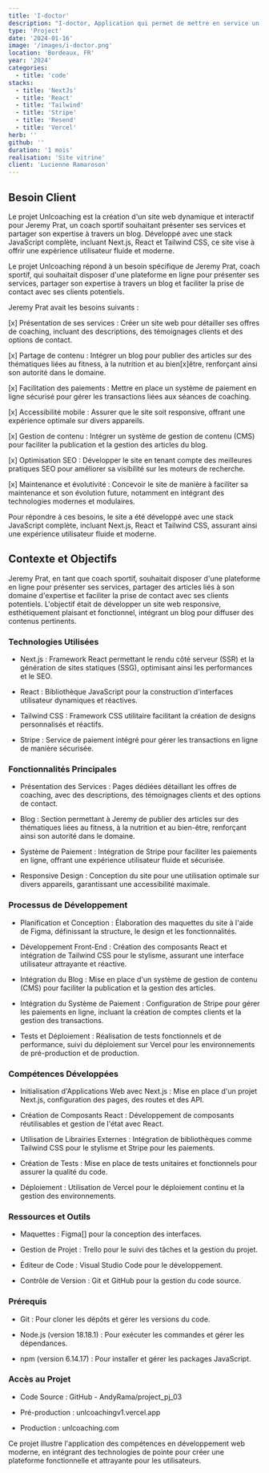 ```yaml
---
title: 'I-doctor'
description: "I-doctor, Application qui permet de mettre en service un assitant I.A pour la prise de rendz-vous par telephone."
type: 'Project'
date: '2024-01-16'
image: '/images/i-doctor.png'
location: 'Bordeaux, FR'
year: '2024'
categories:
  - title: 'code'
stacks:
  - title: 'NextJs'
  - title: 'React'
  - title: 'Tailwind'
  - title: 'Stripe'
  - title: 'Resend'
  - title: 'Vercel'
herb: ''
github: ''
duration: '1 mois'
realisation: 'Site vitrine'
client: 'Lucienne Ramaroson'
---
```


## Besoin Client
Le projet Unlcoaching est la création d'un site web dynamique et interactif pour Jeremy Prat, un coach sportif souhaitant présenter ses services et partager 
son expertise à travers un blog. Développé avec une stack JavaScript complète, incluant Next.js, React et Tailwind CSS, ce site vise à offrir une expérience 
utilisateur fluide et moderne.

Le projet Unlcoaching répond à un besoin spécifique de Jeremy Prat, coach sportif, qui souhaitait disposer d'une plateforme en ligne pour présenter ses services,
partager son expertise à travers un blog et faciliter la prise de contact avec ses clients potentiels.

Jeremy Prat avait les besoins suivants :

  [x]  Présentation de ses services : Créer un site web pour détailler ses offres de coaching, incluant des descriptions, des témoignages clients et des options de contact.

  [x]  Partage de contenu : Intégrer un blog pour publier des articles sur des thématiques liées au fitness, à la nutrition et au bien[x]être, renforçant ainsi son autorité dans le domaine.

  [x]  Facilitation des paiements : Mettre en place un système de paiement en ligne sécurisé pour gérer les transactions liées aux séances de coaching.

  [x]  Accessibilité mobile : Assurer que le site soit responsive, offrant une expérience optimale sur divers appareils.

  [x]  Gestion de contenu : Intégrer un système de gestion de contenu (CMS) pour faciliter la publication et la gestion des articles du blog.

  [x]  Optimisation SEO : Développer le site en tenant compte des meilleures pratiques SEO pour améliorer sa visibilité sur les moteurs de recherche.

  [x]  Maintenance et évolutivité : Concevoir le site de manière à faciliter sa maintenance et son évolution future, notamment en intégrant des technologies modernes et modulaires.

Pour répondre à ces besoins, le site a été développé avec une stack JavaScript complète, incluant Next.js, React et Tailwind CSS, assurant ainsi une expérience utilisateur fluide et moderne.

## Contexte et Objectifs

Jeremy Prat, en tant que coach sportif, souhaitait disposer d'une plateforme en ligne pour présenter ses services, partager des articles liés à son domaine d'expertise et faciliter la prise de contact avec ses clients potentiels. L'objectif était de développer un site web responsive, esthétiquement plaisant et fonctionnel, intégrant un blog pour diffuser des contenus pertinents.

### Technologies Utilisées

  - Next.js : Framework React permettant le rendu côté serveur (SSR) et la génération de sites statiques (SSG), optimisant ainsi les performances et le SEO.

  - React : Bibliothèque JavaScript pour la construction d'interfaces utilisateur dynamiques et réactives.

  - Tailwind CSS : Framework CSS utilitaire facilitant la création de designs personnalisés et réactifs.

  - Stripe : Service de paiement intégré pour gérer les transactions en ligne de manière sécurisée.

### Fonctionnalités Principales

  - Présentation des Services : Pages dédiées détaillant les offres de coaching, avec des descriptions, des témoignages clients et des options de contact.

  - Blog : Section permettant à Jeremy de publier des articles sur des thématiques liées au fitness, à la nutrition et au bien-être, renforçant ainsi son autorité dans le domaine.

  - Système de Paiement : Intégration de Stripe pour faciliter les paiements en ligne, offrant une expérience utilisateur fluide et sécurisée.

  - Responsive Design : Conception du site pour une utilisation optimale sur divers appareils, garantissant une accessibilité maximale.

### Processus de Développement

  - Planification et Conception : Élaboration des maquettes du site à l'aide de Figma, définissant la structure, le design et les fonctionnalités.

  - Développement Front-End : Création des composants React et intégration de Tailwind CSS pour le stylisme, assurant une interface utilisateur attrayante et réactive.

  - Intégration du Blog : Mise en place d'un système de gestion de contenu (CMS) pour faciliter la publication et la gestion des articles.

  - Intégration du Système de Paiement : Configuration de Stripe pour gérer les paiements en ligne, incluant la création de comptes clients et la gestion des transactions.

  - Tests et Déploiement : Réalisation de tests fonctionnels et de performance, suivi du déploiement sur Vercel pour les environnements de pré-production et de production.

### Compétences Développées

  - Initialisation d'Applications Web avec Next.js : Mise en place d'un projet Next.js, configuration des pages, des routes et des API.

  - Création de Composants React : Développement de composants réutilisables et gestion de l'état avec React.

  - Utilisation de Librairies Externes : Intégration de bibliothèques comme Tailwind CSS pour le stylisme et Stripe pour les paiements.

  - Création de Tests : Mise en place de tests unitaires et fonctionnels pour assurer la qualité du code.

  - Déploiement : Utilisation de Vercel pour le déploiement continu et la gestion des environnements.

### Ressources et Outils

  - Maquettes : Figma[] pour la conception des interfaces.

  - Gestion de Projet : Trello pour le suivi des tâches et la gestion du projet.

  - Éditeur de Code : Visual Studio Code pour le développement.

  - Contrôle de Version : Git et GitHub pour la gestion du code source.

### Prérequis

  - Git : Pour cloner les dépôts et gérer les versions du code.

  - Node.js (version 18.18.1) : Pour exécuter les commandes et gérer les dépendances.

  - npm (version 6.14.17) : Pour installer et gérer les packages JavaScript.

### Accès au Projet

  - Code Source : GitHub - AndyRama/project_pj_03

  - Pré-production : unlcoachingv1.vercel.app

  - Production : unlcoaching.com

Ce projet illustre l'application des compétences en développement web moderne, en intégrant des technologies
de pointe pour créer une plateforme fonctionnelle et attrayante pour les utilisateurs.
